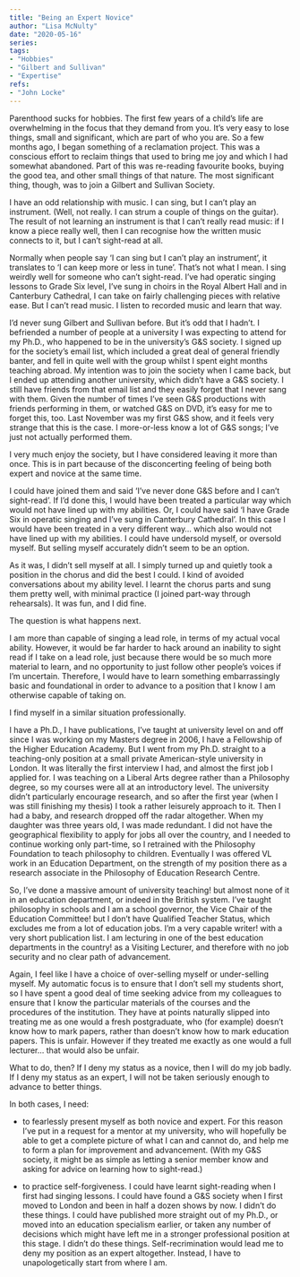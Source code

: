 ```yaml
---
title: "Being an Expert Novice"  
author: "Lisa McNulty"  
date: "2020-05-16"  
series:  
tags:
- "Hobbies"
- "Gilbert and Sullivan"
- "Expertise"
refs:
- "John Locke"
---
```




Parenthood sucks for hobbies. The first few years of a child’s life are overwhelming in the focus that they demand from you. It’s very easy to lose things, small and significant, which are part of who you are. So a few months ago, I began something of a reclamation project. This was a conscious effort to reclaim things that used to bring me joy and which I had somewhat abandoned. Part of this was re-reading favourite books, buying the good tea, and other small things of that nature. The most significant thing, though, was to join a Gilbert and Sullivan Society.

I have an odd relationship with music. I can sing, but I can’t play an instrument. (Well, not really. I can strum a couple of things on the guitar). The result of not learning an instrument is that I can't really read music: if I know a piece really well, then I can recognise how the written music connects to it, but I can’t sight-read at all.

Normally when people say ‘I can sing but I can’t play an instrument’, it translates to ‘I can keep more or less in tune’. That’s not what I mean. I sing weirdly well for someone who can’t sight-read. I’ve had operatic singing lessons to Grade Six level, I’ve sung in choirs in the Royal Albert Hall and in Canterbury Cathedral, I can take on fairly challenging pieces with relative ease. But I can’t read music. I listen to recorded music and learn that way.

I’d never sung Gilbert and Sullivan before. But it’s odd that I hadn’t. I befriended a number of people at a university I was expecting to attend for my Ph.D., who happened to be in the university’s G&S society. I signed up for the society’s email list, which included a great deal of general friendly banter, and fell in quite well with the group whilst I spent eight months teaching abroad. My intention was to join the society when I came back, but I ended up attending another university, which didn’t have a G&S society. I still have friends from that email list and they easily forget that I never sang with them. Given the number of times I’ve seen G&S productions with friends performing in them, or watched G&S on DVD, it’s easy for me to forget this, too. Last November was my first G&S show, and it feels very strange that this is the case. I more-or-less know a lot of G&S songs; I’ve just not actually performed them.

I very much enjoy the society, but I have considered leaving it more than once. This is in part because of the disconcerting feeling of being both expert and novice at the same time.

I could have joined them and said ‘I’ve never done G&S before and I can’t sight-read’. If I’d done this, I would have been treated a particular way which would not have lined up with my abilities. Or, I could have said ‘I have Grade Six in operatic singing and I’ve sung in Canterbury Cathedral’. In this case I would have been treated in a very different way... which also would not have lined up with my abilities. I could have undersold myself, or oversold myself. But selling myself accurately didn’t seem to be an option.

As it was, I didn’t sell myself at all. I simply turned up and quietly took a position in the chorus and did the best I could. I kind of avoided conversations about my ability level. I learnt the chorus parts and sung them pretty well, with minimal practice (I joined part-way through rehearsals). It was fun, and I did fine.

The question is what happens next.

I am more than capable of singing a lead role, in terms of my actual vocal ability. However, it would be far harder to hack around an inability to sight read if I take on a lead role, just because there would be so much more material to learn, and no opportunity to just follow other people’s voices if I’m uncertain. Therefore, I would have to learn something embarrassingly basic and foundational in order to advance to a position that I know I am otherwise capable of taking on.

I find myself in a similar situation professionally.

I have a Ph.D., I have publications, I’ve taught at university level on and off since I was working on my Masters degree in 2006, I have a Fellowship of the Higher Education Academy. But I went from my Ph.D. straight to a teaching-only position at a small private American-style university in London. It was literally the first interview I had, and almost the first job I applied for. I was teaching on a Liberal Arts degree rather than a Philosophy degree, so my courses were all at an introductory level. The university didn’t particularly encourage research, and so after the first year (when I was still finishing my thesis) I took a rather leisurely approach to it. Then I had a baby, and research dropped off the radar altogether. When my daughter was three years old, I was made redundant. I did not have the geographical flexibility to apply for jobs all over the country, and I needed to continue working only part-time, so I retrained with the Philosophy Foundation to teach philosophy to children. Eventually I was offered VL work in an Education Department, on the strength of my position there as a research associate in the Philosophy of Education Research Centre.

So, I’ve done a massive amount of university teaching! but almost none of it in an education department, or indeed in the British system. I’ve taught philosophy in schools and I am a school governor, the Vice Chair of the Education Committee! but I don’t have Qualified Teacher Status, which excludes me from a lot of education jobs. I’m a very capable writer! with a very short publication list. I am lecturing in one of the best education departments in the country! as a Visiting Lecturer, and therefore with no job security and no clear path of advancement.

Again, I feel like I have a choice of over-selling myself or under-selling myself. My automatic focus is to ensure that I don’t sell my students short, so I have spent a good deal of time seeking advice from my colleagues to ensure that I know the particular materials of the courses and the procedures of the institution. They have at points naturally slipped into treating me as one would a fresh postgraduate, who (for example) doesn’t know how to mark papers, rather than doesn’t know how to mark education papers. This is unfair. However if they treated me exactly as one would a full lecturer... that would also be unfair.

What to do, then? If I deny my status as a novice, then I will do my job badly. If I deny my status as an expert, I will not be taken seriously enough to advance to better things.

In both cases, I need:

-   to fearlessly present myself as both novice and expert. For this reason I’ve put in a request for a mentor at my university, who will hopefully be able to get a complete picture of what I can and cannot do, and help me to form a plan for improvement and advancement. (With my G&S society, it might be as simple as letting a senior member know and asking for advice on learning how to sight-read.)
    

  

-   to practice self-forgiveness. I could have learnt sight-reading when I first had singing lessons. I could have found a G&S society when I first moved to London and been in half a dozen shows by now. I didn’t do these things. I could have published more straight out of my Ph.D., or moved into an education specialism earlier, or taken any number of decisions which might have left me in a stronger professional position at this stage. I didn’t do these things. Self-recrimination would lead me to deny my position as an expert altogether. Instead, I have to unapologetically start from where I am.